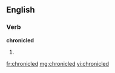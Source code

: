 ==English==

===Verb===
'''chronicled'''

# {{past of|[[chronicle]]}}

[[fr:chronicled]]
[[mg:chronicled]]
[[vi:chronicled]]